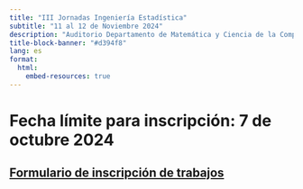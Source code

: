 ```yaml
---
title: "III Jornadas Ingeniería Estadística"
subtitle: "11 al 12 de Noviembre 2024"
description: "Auditorio Departamento de Matemática y Ciencia de la Computación"
title-block-banner: "#d394f8"
lang: es
format: 
  html:
    embed-resources: true
---
```


# Fecha límite para inscripción: 7 de octubre 2024

## [Formulario de inscripción de trabajos](https://forms.gle/Wfqnd3auRDXCiCtC8){target="_blank"}

